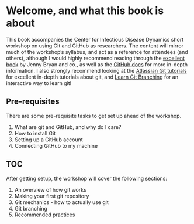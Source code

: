 # Welcome, and what this book is about {.unnumbered}

This book accompanies the Center for Infectious Disease Dynamics short workshop on using Git and GitHub as researchers.
The content will mirror much of the workshop's syllabus, and act as a reference for attendees (and others), although I would highly recommend reading through the [excellent book](https://happygitwithr.com) by Jenny Bryan and co., as well as the [GitHub docs](https://docs.github.com/en) for more in-depth information.
I also strongly recommend looking at the [Atlassian Git tutorials](https://www.atlassian.com/git/tutorials) for excellent in-depth tutorials about git, and [Learn Git Branching](https://learngitbranching.js.org) for an interactive way to learn git!

## Pre-requisites

There are some pre-requisite tasks to get set up ahead of the workshop.

1. What are git and GitHub, and why do I care?
2. How to install Git
3. Setting up a GitHub account
4. Connecting GitHub to my machine

## TOC

After getting setup, the workshop will cover the following sections:

1. An overview of how git works
2. Making your first git repository
3. Git mechanics - how to actually use git
4. Git branching
5. Recommended practices